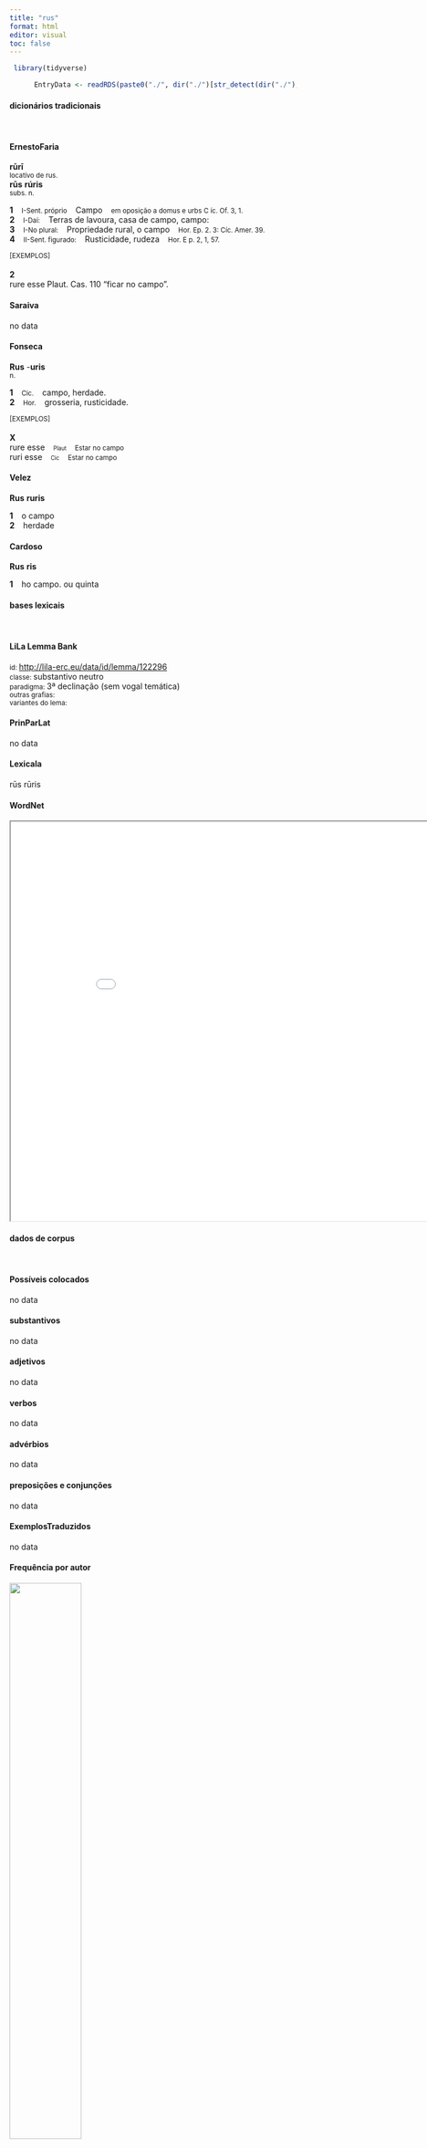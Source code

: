 ```yaml
---
title: "rus"
format: html
editor: visual
toc: false
---
```



```r
 library(tidyverse) 

      EntryData <- readRDS(paste0("./", dir("./")[str_detect(dir("./"), "_xx114-117-115xx_.rds")]))

```


#### dicionários tradicionais

&emsp;




::: panel-tabset

#### ErnestoFaria

<b>rūrī</b> <br> <small>locativo de rus.</small> <br> <small></small> 
 <b>rūs</b> <b>rúris</b> <br> <small>subs. n.</small> <br> <small></small>   <p> <b>1</b> &ensp; <small>I-Sent. próprio</small> &ensp; Campo &ensp; <small>em oposição a domus e urbs C íc. Of. 3, 1.</small> <br> <b>2</b> &ensp; <small>I-Daí:</small> &ensp; Terras de lavoura, casa de campo, campo: &ensp; <small></small> <br> <b>3</b> &ensp; <small>I-No plural:</small> &ensp; Propriedade rural, o campo &ensp; <small>Hor. Ep. 2. 3: Cíc. Amer. 39.</small> <br> <b>4</b> &ensp; <small>II-Sent. figurado:</small> &ensp; Rusticidade, rudeza &ensp; <small>Hor. E p. 2, 1, 57.</small> </p>   <p><small>[EXEMPLOS]</small><br> <br><b>2</b><br>rure esse Plaut. Cas. 110 “ficar no campo”. </p>




#### Saraiva

no data




#### Fonseca

<b>Rus</b> -<b>uris</b> <br> <small>n.</small>   <p> <b>1</b> &ensp; <small>Cic.</small> &ensp; campo, herdade. <br> <b>2</b> &ensp; <small>Hor.</small> &ensp; grosseria, rusticidade. </p>   <p><small>[EXEMPLOS]</small><br> <br><b>X</b><br>rure esse &ensp; <small><small>Plaut</small></small> &ensp; <small>Estar no campo</small> <br> ruri esse &ensp; <small><small>Cic</small></small> &ensp; <small>Estar no campo</small> </p>




#### Velez

<b>Rus</b> <b>ruris</b>   <p> <b>1</b> &ensp; o campo <br> <b>2</b> &ensp; herdade </p>




#### Cardoso

<b>Rus</b> <b>ris</b>   <p> <b>1</b> &ensp; ho campo. ou quinta </p>


:::



#### bases lexicais

&emsp;






::: panel-tabset

#### LiLa Lemma Bank

<small> id: </small> <a href=' http://lila-erc.eu/data/id/lemma/122296 ' target="_blank"> http://lila-erc.eu/data/id/lemma/122296 </a> <br>
<small> classe: </small> substantivo neutro   <br>
<small> paradigma: </small> 3ª declinação (sem vogal temática) <br>
<small> outras grafias: </small>  <br>
<small> variantes do lema: </small>  <br>





#### PrinParLat

no data




#### Lexicala

rūs 
 rūris




#### WordNet

<iframe width='900' height='700' src='Media/Tree__xx114-117-115xx__sem_type_lexemes_pt.html'>

</iframe>


:::



#### dados de corpus

&emsp;




::: panel-tabset

#### Possíveis colocados

no data




#### substantivos

no data




#### adjetivos

no data




#### verbos

no data




#### advérbios

no data




#### preposições e conjunções

no data


:::



::: panel-tabset

#### ExemplosTraduzidos

no data




#### Frequência por autor

![](./Media/barchart__xx114-117-115xx__lemma_BY_author_Frequencies.webp){width=50% fig-alt='This charts plots the frequency of lemma by author_Frequencies. The Ovidius subcorpus registers the highest normalized frequency, with the value of 8.58 and an absolute frequency of 5. The Horatius subcorpus follows, with a normalized frequency of 7.99 and an absolute frequency of 9. the subcorpus with the least normalized frequency is Caesar with the normalized value of 0 and an absolute freqeuncy of 0. here are all the values: subcorpus: Caesar ; normalized frequency: 0 ; absolute frequency: 0. subcorpus: Cicero ; normalized frequency: 1 ; absolute frequency: 0.0622959806633276. subcorpus: Horatius ; normalized frequency: 9 ; absolute frequency: 7.99218541870171. subcorpus: Ovidius ; normalized frequency: 5 ; absolute frequency: 8.57927247769389. subcorpus: Phaedrus ; normalized frequency: 0 ; absolute frequency: 0. subcorpus: Sallustius ; normalized frequency: 0 ; absolute frequency: 0. subcorpus: Seneca ; normalized frequency: 3 ; absolute frequency: 0.559899964539669. subcorpus: Suetonius ; normalized frequency: 0 ; absolute frequency: 0. subcorpus: Tacitus ; normalized frequency: 0 ; absolute frequency: 0. subcorpus: Vergilius ; normalized frequency: 1 ; absolute frequency: 1.93050193050193. subcorpus: Hieronymus ; normalized frequency: 0 ; absolute frequency: 0'}




#### Frequência por gênero

![](./Media/barchart__xx114-117-115xx__lemma_BY_genre_Frequencies.webp){width=50% fig-alt='This charts plots the frequency of lemma by genre_Frequencies. The Poesia.lírica subcorpus registers the highest normalized frequency, with the value of 9.25 and an absolute frequency of 11. The Poesia.lírica subcorpus follows, with a normalized frequency of 9.25 and an absolute frequency of 11. the subcorpus with the least normalized frequency is Prosa.histórica with the normalized value of 0 and an absolute freqeuncy of 0. here are all the values: subcorpus: Prosa.histórica ; normalized frequency: 0 ; absolute frequency: 0. subcorpus: Prosa.filosófica ; normalized frequency: 2 ; absolute frequency: 0.329483863527784. subcorpus: Prosa.oratória ; normalized frequency: 0 ; absolute frequency: 0. subcorpus: Prosa.epistolográfica ; normalized frequency: 1 ; absolute frequency: 0.264977874347492. subcorpus: Poesia.lírica ; normalized frequency: 11 ; absolute frequency: 9.25380667956591. subcorpus: Poesia.didática ; normalized frequency: 3 ; absolute frequency: 2.54474510136568. subcorpus: Poesia.trágica ; normalized frequency: 1 ; absolute frequency: 0.868658790826963. subcorpus: Poesia.épica ; normalized frequency: 1 ; absolute frequency: 1.93050193050193. subcorpus: Prosa.ficcional ; normalized frequency: 0 ; absolute frequency: 0'}




#### Frequência por século

![](./Media/barchart__xx114-117-115xx__lemma_BY_period_Frequencies.webp){width=50% fig-alt='This charts plots the frequency of lemma by period_Frequencies. The I.d.C. subcorpus registers the highest normalized frequency, with the value of 0.92 and an absolute frequency of 6. The I.a.C. subcorpus follows, with a normalized frequency of 0.61 and an absolute frequency of 13. the subcorpus with the least normalized frequency is II.d.C. with the normalized value of 0 and an absolute freqeuncy of 0. here are all the values: subcorpus: I.a.C. ; normalized frequency: 13 ; absolute frequency: 0.605073306958343. subcorpus: I.d.C. ; normalized frequency: 6 ; absolute frequency: 0.917852225791647. subcorpus: II.d.C. ; normalized frequency: 0 ; absolute frequency: 0. subcorpus: IV.d.C. ; normalized frequency: 0 ; absolute frequency: 0'}


:::

